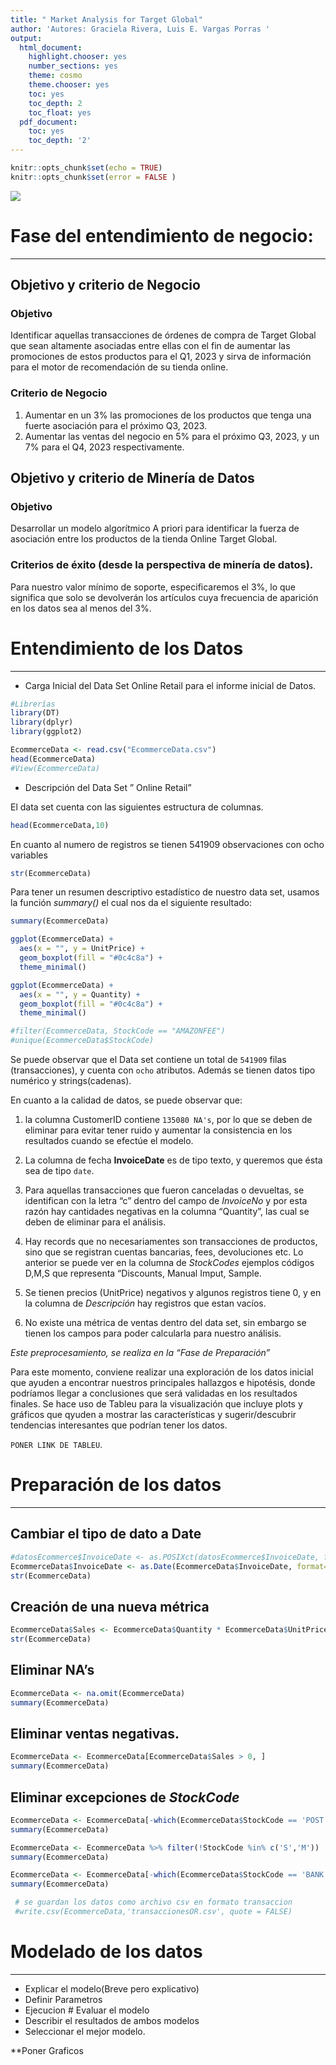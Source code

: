 ```yaml
---
title: " Market Analysis for Target Global"
author: 'Autores: Graciela Rivera, Luis E. Vargas Porras '
output:
  html_document:
    highlight.chooser: yes
    number_sections: yes
    theme: cosmo
    theme.chooser: yes
    toc: yes
    toc_depth: 2
    toc_float: yes
  pdf_document:
    toc: yes
    toc_depth: '2'
---
```


```r
knitr::opts_chunk$set(echo = TRUE)
knitr::opts_chunk$set(error = FALSE )

```

![](https://image.cnbcfm.com/api/v1/image/107064087-1668607774406-tar.jpg?v=1675257975&w=740&h=416&ffmt=webp&vtcrop=y)

# Fase del entendimiento de negocio: 
***
## Objetivo y criterio de Negocio {.tabset .tabset-fade .tabset-pills} 

### Objetivo

Identificar aquellas transacciones de órdenes de compra de Target Global que sean altamente asociadas entre ellas con el fin de aumentar las promociones de estos productos para el Q1, 2023 y sirva de información para el motor de recomendación de su tienda online. 

### Criterio de Negocio

1)	Aumentar en un 3% las promociones de los productos que tenga una fuerte asociación para el próximo Q3, 2023.
2)	Aumentar las ventas del negocio en 5% para el próximo Q3, 2023, y un 7% para el Q4, 2023 respectivamente.

## Objetivo y criterio de Minería de Datos {.tabset .tabset-fade .tabset-pills} 

### Objetivo

Desarrollar un modelo algorítmico A priori para identificar la fuerza de asociación entre los productos de la tienda Online Target Global.

### Criterios de éxito (desde la perspectiva de minería de datos).
Para nuestro valor mínimo de soporte, especificaremos el 3%, lo que significa que solo se devolverán los artículos cuya frecuencia de aparición en los datos sea al menos del 3%.


# Entendimiento de los Datos
*** 

* Carga Inicial del Data Set Online Retail para el informe inicial de Datos.

```r
#Librerías
library(DT)
library(dplyr)
library(ggplot2)
```


```r
EcommerceData <- read.csv("EcommerceData.csv")
head(EcommerceData)
#View(EcommerceData)
```

* Descripción del Data Set " Online Retail"

El data set cuenta con las siguientes estructura de columnas.

```r
head(EcommerceData,10)
```
En cuanto al numero de registros se tienen 541909 observaciones con ocho variables
```r
str(EcommerceData)
```
Para tener un resumen descriptivo estadístico de nuestro data set, usamos la función *summary()* el cual nos da el siguiente resultado:
```r
summary(EcommerceData)
```


```r
ggplot(EcommerceData) +
  aes(x = "", y = UnitPrice) +
  geom_boxplot(fill = "#0c4c8a") +
  theme_minimal()
```

```r
ggplot(EcommerceData) +
  aes(x = "", y = Quantity) +
  geom_boxplot(fill = "#0c4c8a") +
  theme_minimal()
```
```r
#filter(EcommerceData, StockCode == "AMAZONFEE")
#unique(EcommerceData$StockCode)
```

Se puede observar que el Data set contiene un total de `541909` filas (transacciones), y cuenta con `ocho` atributos. Además se tienen datos tipo numérico y strings(cadenas).

En cuanto a la calidad de datos, se puede observar que:

1) la columna CustomerID contiene `135080 NA's`, por lo que se deben de eliminar para evitar tener ruido y aumentar la consistencia en los resultados cuando se efectúe el modelo.

2) La columna de fecha **InvoiceDate** es de tipo texto, y queremos que ésta sea de tipo `date`.

3) Para aquellas transacciones que fueron canceladas o devueltas, se identifican con la letra "c" dentro del campo de *InvoiceNo* y por esta razón hay cantidades negativas en la columna "Quantity", las cual se deben de eliminar para el análisis. 

4) Hay records que no necesariamentes son transacciones de productos, sino que se registran cuentas bancarias, fees, devoluciones etc. Lo anterior se puede ver en la columna de *StockCodes* ejemplos códigos D,M,S que representa "Discounts, Manual Imput, Sample.

5) Se tienen precios (UnitPrice) negativos y algunos registros tiene 0, y en la columna de *Descripción* hay registros que estan vacíos.

6) No existe una métrica de ventas dentro del data set, sin embargo se tienen los campos para poder calcularla para nuestro análisis. 

*Este preprocesamiento, se realiza en la "Fase de Preparación"*

Para este momento, conviene realizar una exploración de los datos inicial que ayuden a encontrar nuestros principales hallazgos e hipotésis, donde podríamos llegar a conclusiones que será validadas en los resultados finales. Se hace uso de Tableu para la visualización que incluye plots y gráficos que qyuden a mostrar las características y sugerir/descubrir tendencias interesantes que podrían tener los datos.

`PONER LINK DE TABLEU`. 

# Preparación de los datos
*** 

## Cambiar el tipo de dato a Date

```r
#datosEcommerce$InvoiceDate <- as.POSIXct(datosEcommerce$InvoiceDate, format="%m/%d/%Y %H:%M")
EcommerceData$InvoiceDate <- as.Date(EcommerceData$InvoiceDate, format="%m/%d/%Y")
str(EcommerceData)
```

## Creación de una nueva métrica

```r
EcommerceData$Sales <- EcommerceData$Quantity * EcommerceData$UnitPrice
str(EcommerceData)
```

## Eliminar NA's

```r
EcommerceData <- na.omit(EcommerceData)
summary(EcommerceData)
```
## Eliminar ventas negativas.

```r
EcommerceData <- EcommerceData[EcommerceData$Sales > 0, ]
summary(EcommerceData)

```

## Eliminar excepciones de *StockCode*

```r
EcommerceData <- EcommerceData[-which(EcommerceData$StockCode == 'POST'),]
summary(EcommerceData)

```

```r
EcommerceData <- EcommerceData %>% filter(!StockCode %in% c('S','M'))
summary(EcommerceData)
```

```r
EcommerceData <- EcommerceData[-which(EcommerceData$StockCode == 'BANK CHARGES'),]
summary(EcommerceData)
```

```r
 # se guardan los datos como archivo csv en formato transaccion
 #write.csv(EcommerceData,'transaccionesOR.csv', quote = FALSE)
```

# Modelado de los datos
*** 
* Explicar el modelo(Breve pero explicativo)
* Definir Parametros
* Ejecucion
# Evaluar el modelo 
* Describir el resultados de ambos modelos
* Seleccionar el mejor modelo. 

**Poner Graficos

